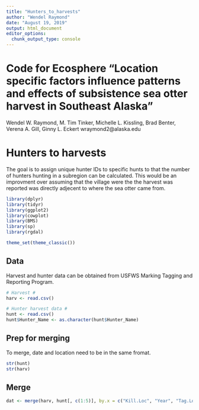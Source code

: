 ```yaml
---
title: "Hunters_to_harvests"
author: "Wendel Raymond"
date: "August 19, 2019"
output: html_document
editor_options: 
  chunk_output_type: console
---
```

# Code for Ecosphere "Location specific factors influence patterns and effects of subsistence sea otter harvest in Southeast Alaska"
Wendel W. Raymond, M. Tim Tinker, Michelle L. Kissling, Brad Benter, Verena A. Gill, Ginny L. Eckert
wraymond2@alaska.edu

# Hunters to harvests
The goal is to assign unique hunter IDs to specific hunts to that the number of hunters hunting in a subregion can be calculated. This would be an improvment over assuming that the village were the the harvest was reported was directly adjecent to where the sea otter came from.

```r
library(dplyr)
library(tidyr)
library(ggplot2)
library(cowplot)
library(BMS)
library(sp)
library(rgdal)

theme_set(theme_classic())
```

## Data
Harvest and hunter data can be obtained from USFWS Marking Tagging and Reporting Program.
```r
# Harvest #
harv <- read.csv()

# Hunter harvest data #
hunt <- read.csv()
hunt$Hunter_Name <- as.character(hunt$Hunter_Name)
```

## Prep for merging
To merge, date and location need to be in the same fromat.
```r
str(hunt)
str(harv)
```

## Merge
```r
dat <- merge(harv, hunt[, c(1:5)], by.x = c("Kill.Loc", "Year", "Tag.Loc.Name"), by.y = c("Kill_Location", "Year", "Village"), all.x = TRUE)
```

